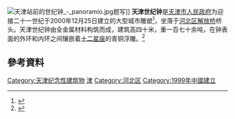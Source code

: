 {{Infobox Skyscraper
|building_name  = 天津世纪钟
|image          = [[File:天津世纪钟.jpg|200px]]
|caption        = 天津世纪钟
|year_highest   =
|year_end       =
|plural         =
|location       = [[中国|中国]][[天津市|天津市]][[河北区|河北区]]
|status         = 營運中
|groundbreaking =  
|constructed    = 
|completion     = 
|opening        = 
|demolished     =
|destroyed      =
|use            = 
|antenna_spire  =
|roof           =  
|top_floor      =
|floor_count    =
|elevator_count =
|cost           = 
|floor_area     = 
|architect      = 
|engineer       = 
|contractor     = 
|developer      = 
|owner          = [[天津市人民政府|天津市人民政府]]
}}
[[File:天津站前的世纪钟_-_panoramio.jpg|thumb]]题写]]
'''天津世纪钟'''是[[天津市人民政府|天津市人民政府]]为迎接二十一世纪于2000年12月25日建立的大型城市雕塑<ref>{{cite news|url=https://www.chinanews.com/2000-12-26/26/63177.html|title=大型标识性城雕建筑“世纪钟”在天津落成|publisher=[[中国新闻社|中国新闻社]]|date=2000-12-26|accessdate=2021-11-02|archive-date=2021-11-14|archive-url=https://web.archive.org/web/20211114021052/https://www.chinanews.com/2000-12-26/26/63177.html}}</ref>，坐落于[[河北区|河北区]][[解放桥_(天津)|解放桥]]桥头。天津世纪钟由全金属材料构筑而成，建筑高四十米，重一百七十余吨，在钟表面的外环和内环之间镶嵌着[[十二星座|十二星座]]的青铜浮雕。<ref>{{Cite web |url=http://news.sina.com.cn/c/163892.html |title=天津建成大型城市雕塑“世纪钟” |date=2000-12-29|access-date=2011-06-16 |archive-date=2021-01-17 |archive-url=https://web.archive.org/web/20210117070750/http://news.sina.com.cn/c/163892.html |dead-url=no }}</ref>

== 參考資料 ==
{{reflist}} 

[[Category:天津纪念性建筑物|Category:天津纪念性建筑物]]
[[Category:中华人民共和国纪念性建筑物|津]]
[[Category:河北区|Category:河北区]]
[[Category:1999年中國建立|Category:1999年中國建立]]